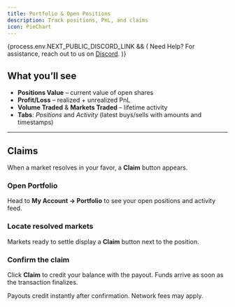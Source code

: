 ```yaml
---
title: Portfolio & Open Positions
description: Track positions, PnL, and claims
icon: PieChart
---
```



{process.env.NEXT_PUBLIC_DISCORD_LINK && (
<Callout>
  Need Help? For assistance, reach out to us on <a href={process.env.NEXT_PUBLIC_DISCORD_LINK} target="_blank">Discord</a>.
</Callout>
)}

## What you’ll see

- **Positions Value** – current value of open shares  
- **Profit/Loss** – realized + unrealized PnL  
- **Volume Traded** & **Markets Traded** – lifetime activity  
- **Tabs**: *Positions* and *Activity* (latest buys/sells with amounts and timestamps)

---

## Claims

When a market resolves in your favor, a **Claim** button appears.

<Steps>
  <Step>
    <h3 className="!mt-0">Open Portfolio</h3>
    <p>
      Head to <strong>My Account → Portfolio</strong> to see your open
      positions and activity feed.
    </p>
  </Step>
  <Step>
    <h3 className="!mt-0">Locate resolved markets</h3>
    <p>
      Markets ready to settle display a <strong>Claim</strong> button next to the
      position.
    </p>
  </Step>
  <Step>
    <h3 className="!mt-0">Confirm the claim</h3>
    <p>
      Click <strong>Claim</strong> to credit your balance with the payout. Funds
      arrive as soon as the transaction finalizes.
    </p>
  </Step>
</Steps>

<Callout type="info">
Payouts credit instantly after confirmation. Network fees may apply.
</Callout>
